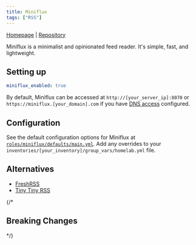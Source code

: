 ```yaml
---
title: Miniflux
tags: ["RSS"]
---
```



[Homepage](https://miniflux.app/) |
[Repository](https://github.com/miniflux/v2)

<Tags tags={frontmatter.tags} />

Miniflux is a minimalist and opinionated feed reader. It's simple, fast, and lightweight.

## Setting up

```yaml title="inventories/homelab/group_vars/homelab.yml"
miniflux_enabled: true
```

By default, Miniflux can be accessed at `http://[your_server_ip]:8070` or `https://miniflux.[your_domain].com` if you have [DNS access](../../guides/dns-access/) configured.

## Configuration

See the default configuration options for Miniflux at [`roles/miniflux/defaults/main.yml`](https://github.com/Dylancyclone/ansible-homelab-orchestration/blob/main/roles/miniflux/defaults/main.yml).
Add any overrides to your `inventories/[your_inventory]/group_vars/homelab.yml` file.

## Alternatives

- [FreshRSS](../freshrss/)
- [Tiny Tiny RSS](../ttrss/)

{/* 

## Breaking Changes

*/}